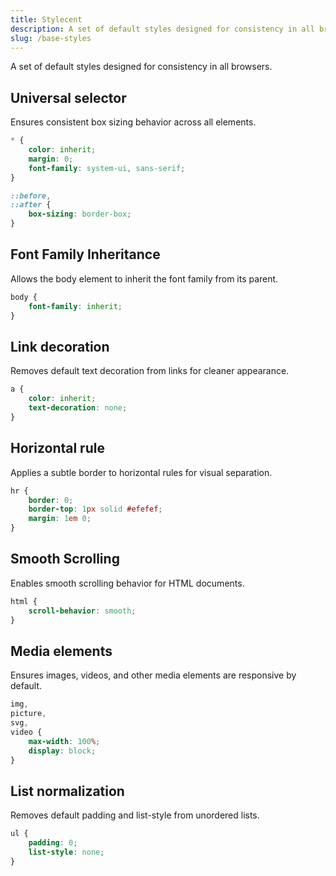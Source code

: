 ```yaml
---
title: Stylecent
description: A set of default styles designed for consistency in all browsers.
slug: /base-styles
---
```


A set of default styles designed for consistency in all browsers.

## Universal selector

Ensures consistent box sizing behavior across all elements.

```scss
* {
    color: inherit;
    margin: 0;
    font-family: system-ui, sans-serif;
}

::before,
::after {
    box-sizing: border-box;
}
```

## Font Family Inheritance
Allows the body element to inherit the font family from its parent.

```scss
body {
    font-family: inherit;
}
```

## Link decoration
Removes default text decoration from links for cleaner appearance.

```scss
a {
    color: inherit;
    text-decoration: none;
}
```

## Horizontal rule
Applies a subtle border to horizontal rules for visual separation.

```scss
hr {
    border: 0;
    border-top: 1px solid #efefef;
    margin: 1em 0;
}
```

## Smooth Scrolling
Enables smooth scrolling behavior for HTML documents.

```scss
html {
    scroll-behavior: smooth;
}
```

## Media elements
Ensures images, videos, and other media elements are responsive by default.

```scss
img,
picture,
svg,
video {
    max-width: 100%;
    display: block;
}
```

## List normalization
Removes default padding and list-style from unordered lists.

```scss
ul {
    padding: 0;
    list-style: none;
}
```